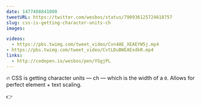 ```yaml
---
date: 1477408841000
tweetURL: https://twitter.com/wesbos/status/790936125724618757
slug: css-is-getting-character-units-ch
images:

videos:
  - https://pbs.twimg.com/tweet_video/Cvn4AE_XEAEYW5j.mp4
- https://pbs.twimg.com/tweet_video/CvtLDuBWEAExdkR.mp4
links:
  - http://codepen.io/wesbos/pen/YGgjPL
---
```

🔥 CSS is getting character units — ch — which is the width of a `0`. Allows for perfect element + text scaling.

👉
